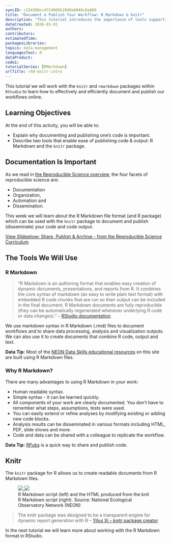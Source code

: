 ```yaml
---
syncID: c234390cc4724005b20d9a6048c8a889
title: "Document & Publish Your Workflow: R Markdown & knitr"
description: "This tutorial introduces the importance of tools supporting documenting & publishing a workflow."
dateCreated: 2016-01-01
authors:
contributors:
estimatedTime:
packagesLibraries:
topics: data-management
languagesTool: R
dataProduct:
code1:
tutorialSeries: [RMarkdown]
urlTitle: rmd-knitr-intro
---
```


This tutorial we will work with the `knitr` and `rmarkdown` packages within
`RStudio` to learn how to effectively and efficiently document and publish our
workflows online.

<div id="ds-objectives" markdown="1">

## Learning Objectives
At the end of this activity, you will be able to:

* Explain why documenting and publishing one's code is important.
* Describe two tools that enable ease of publishing code & output: R Markdown and 
the `knitr` package. 

</div>

## Documentation Is Important

As we read in
<a href="{{ site.baseurl }}/rep-sci-intro" target="_blank"> the Reproducible Science overview</a>,
the four facets of reproducible science are:

* Documentation
* Organization,
* Automation and
* Dissemination.

This week we will learn about the R Markdown file format (and R package) which
can be used with the `knitr` package to document and publish (disseminate) your
code and code output.

<a class="link--button link--arrow" href="http://neon-workwithdata.github.io/slide-shows/share-publish-archive-slideshow.html" target= "_blank"> View Slideshow: Share, Publish & Archive - from the Reproducible Science Curriculum</a>

## The Tools We Will Use

### R Markdown  

> “R Markdown is an authoring format that enables easy creation of dynamic
documents, presentations, and reports from R. It combines the core syntax of
markdown (an easy to write plain text format) with embedded R code chunks that
are run so their output can be included in the final document. R Markdown
documents are fully reproducible (they can be automatically regenerated whenever
underlying R code or data changes)."
-- <a href="http://rmarkdown.rstudio.com/" target="_blank">RStudio documentation</a>.

We use markdown syntax in R Markdown (.rmd) files to document workflows and
to share data processing, analysis and visualization outputs. We can also use it
to create documents that combine R code, output and text.

<div id="ds-dataTip" markdown="1">
<i class="fa fa-star"></i>**Data Tip:** Most of the
<a href="https://github.com/NEONScience/NEON-Data-Skills/" target="_blank">NEON Data Skills educational resources</a> on this site are built using R Markdown files.
</div>


### Why R Markdown?
There are many advantages to using R Markdown in your work:

* Human readable syntax.
* Simple syntax - it can be learned quickly.
* All components of your work are clearly documented. You don't have to remember
what steps, assumptions, tests were used.
* You can easily extend or refine analyses by modifying existing or adding new
code blocks.
* Analysis results can be disseminated in various formats including HTML, PDF,
slide shows and more.
* Code and data can be shared with a colleague to replicate the workflow.

<div id="ds-dataTip" markdown="1">
<i class="fa fa-star"></i>**Data Tip:**
<a href="https://rpubs.com/" target= "_blank ">RPubs</a>
is a quick way to share and publish code.
</div>

## Knitr

The `knitr` package for R allows us to create readable documents from R Markdown
files.

<figure class="half">
	<a href="{{ site.baseurl }}/images/pre-institute-content/pre-institute3-rmd/rmd-file.png">
	<img src="{{ site.baseurl }}/images/pre-institute-content/pre-institute3-rmd/rmd-file.png">
	</a>
	<a href="{{ site.baseurl }}/images/pre-institute-content/pre-institute3-rmd/knitr-output.png">
	<img src="{{ site.baseurl }}/images/pre-institute-content/pre-institute3-rmd/knitr-output.png">
	</a>
	<figcaption>R Markdown script (left) and the HTML produced from the knit R 
	Markdown script (right). Source: National Ecological Observatory Network (NEON)
	</figcaption>
</figure>  
>The knitr package was designed to be a transparent engine for dynamic report
generation with R --
<a href="http://yihui.name/knitr/" target="_blank"> Yihui Xi -- knitr package creator</a>


In the next tutorial we will learn more about working with the R Markdown format in RStudio.
